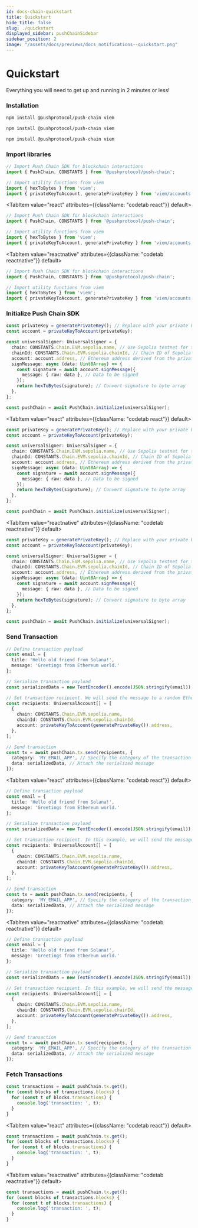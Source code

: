 ```yaml
---
id: docs-chain-quickstart
title: Quickstart
hide_title: false
slug: ./quickstart
displayed_sidebar: pushChainSidebar
sidebar_position: 2
image: "/assets/docs/previews/docs_notifications--quickstart.png"
---
```


# Quickstart

Everything you will need to get up and running in 2 minutes or less!

<head>
  <title>Quickstart | Push Chain | Push Documentation</title>
</head>


### Installation

<Tabs className="codetabs" groupId="code-examples">
  <TabItem value="js" attributes={{className: "codetab js"}} default>

```bash
npm install @pushprotocol/push-chain viem
```

  </TabItem>
  <TabItem value="react" attributes={{className: "codetab react"}} default>

```bash
npm install @pushprotocol/push-chain viem
```

  </TabItem>
  <TabItem value="reactnative" attributes={{className: "codetab reactnative"}} default>

```bash
npm install @pushprotocol/push-chain viem
```

  </TabItem>
</Tabs>

### Import libraries



<Tabs className="codetabs" groupId="code-examples">
  <TabItem value="js" attributes={{className: "codetab js"}} default>

```typescript
// Import Push Chain SDK for blockchain interactions
import { PushChain, CONSTANTS } from '@pushprotocol/push-chain';

// Import utility functions from viem
import { hexToBytes } from 'viem';
import { privateKeyToAccount, generatePrivateKey } from 'viem/accounts';
```

  </TabItem>

  <TabItem value="react" attributes={{className: "codetab react"}} default>

```typescript
// Import Push Chain SDK for blockchain interactions
import { PushChain, CONSTANTS } from '@pushprotocol/push-chain';

// Import utility functions from viem
import { hexToBytes } from 'viem';
import { privateKeyToAccount, generatePrivateKey } from 'viem/accounts';
```

  </TabItem>

  <TabItem value="reactnative" attributes={{className: "codetab reactnative"}} default>

```typescript
// Import Push Chain SDK for blockchain interactions
import { PushChain, CONSTANTS } from '@pushprotocol/push-chain';

// Import utility functions from viem
import { hexToBytes } from 'viem';
import { privateKeyToAccount, generatePrivateKey } from 'viem/accounts';
```

  </TabItem>
</Tabs>

### Initialize Push Chain SDK

<Tabs className="codetabs" groupId="code-examples">
  <TabItem value="js" attributes={{className: "codetab js"}} default>

```typescript
const privateKey = generatePrivateKey(); // Replace with your private key generation logic
const account = privateKeyToAccount(privateKey);

const universalSigner: UniversalSigner = {
  chain: CONSTANTS.Chain.EVM.sepolia.name, // Use Sepolia testnet for this example
  chainId: CONSTANTS.Chain.EVM.sepolia.chainId, // Chain ID of Sepolia
  account: account.address, // Ethereum address derived from the private key
  signMessage: async (data: Uint8Array) => {
    const signature = await account.signMessage({
      message: { raw: data }, // Data to be signed
    });
    return hexToBytes(signature); // Convert signature to byte array
  },
};

const pushChain = await PushChain.initialize(universalSigner);
```

  </TabItem>

  <TabItem value="react" attributes={{className: "codetab react"}} default>

```typescript
const privateKey = generatePrivateKey(); // Replace with your private key generation logic
const account = privateKeyToAccount(privateKey);

const universalSigner: UniversalSigner = {
  chain: CONSTANTS.Chain.EVM.sepolia.name, // Use Sepolia testnet for this example
  chainId: CONSTANTS.Chain.EVM.sepolia.chainId, // Chain ID of Sepolia
  account: account.address, // Ethereum address derived from the private key
  signMessage: async (data: Uint8Array) => {
    const signature = await account.signMessage({
      message: { raw: data }, // Data to be signed
    });
    return hexToBytes(signature); // Convert signature to byte array
  },
};

const pushChain = await PushChain.initialize(universalSigner);
```

  </TabItem>

  <TabItem value="reactnative" attributes={{className: "codetab reactnative"}} default>

```typescript
const privateKey = generatePrivateKey(); // Replace with your private key generation logic
const account = privateKeyToAccount(privateKey);

const universalSigner: UniversalSigner = {
  chain: CONSTANTS.Chain.EVM.sepolia.name, // Use Sepolia testnet for this example
  chainId: CONSTANTS.Chain.EVM.sepolia.chainId, // Chain ID of Sepolia
  account: account.address, // Ethereum address derived from the private key
  signMessage: async (data: Uint8Array) => {
    const signature = await account.signMessage({
      message: { raw: data }, // Data to be signed
    });
    return hexToBytes(signature); // Convert signature to byte array
  },
};

const pushChain = await PushChain.initialize(universalSigner);
```

  </TabItem>
</Tabs>

### Send Transaction

<Tabs className="codetabs" groupId="code-examples">
  <TabItem value="js" attributes={{className: "codetab js"}} default>

```typescript
// Define transaction payload
const email = {
  title: 'Hello old friend from Solana!',
  message: 'Greetings from Ethereum world.'
};

// Serialize transaction payload
const serializedData = new TextEncoder().encode(JSON.stringify(email));

// Set transaction recipient. We will send the message to a random Ethereum address on Sepolia
const recipients: UniversalAccount[] = [
  {
    chain: CONSTANTS.Chain.EVM.sepolia.name,
    chainId: CONSTANTS.Chain.EVM.sepolia.chainId,
    account: privateKeyToAccount(generatePrivateKey()).address,
  },
];

// Send transaction
const tx = await pushChain.tx.send(recipients, {
  category: 'MY_EMAIL_APP', // Specify the category of the transaction
  data: serializedData, // Attach the serialized message
});
```

  </TabItem>

  <TabItem value="react" attributes={{className: "codetab react"}} default>

```typescript
// Define transaction payload
const email = {
  title: 'Hello old friend from Solana!',
  message: 'Greetings from Ethereum world.'
};

// Serialize transaction payload
const serializedData = new TextEncoder().encode(JSON.stringify(email));

// Set transaction recipient. In this example, we will send the message to a random Ethereum address on Sepolia
const recipients: UniversalAccount[] = [
  {
    chain: CONSTANTS.Chain.EVM.sepolia.name,
    chainId: CONSTANTS.Chain.EVM.sepolia.chainId,
    account: privateKeyToAccount(generatePrivateKey()).address,
  },
];

// Send transaction
const tx = await pushChain.tx.send(recipients, {
  category: 'MY_EMAIL_APP', // Specify the category of the transaction
  data: serializedData, // Attach the serialized message
});
```

  </TabItem>

  <TabItem value="reactnative" attributes={{className: "codetab reactnative"}} default>

```typescript
// Define transaction payload
const email = {
  title: 'Hello old friend from Solana!',
  message: 'Greetings from Ethereum world.'
};

// Serialize transaction payload
const serializedData = new TextEncoder().encode(JSON.stringify(email));

// Set transaction recipient. In this example, we will send the message to a random Ethereum address on Sepolia
const recipients: UniversalAccount[] = [
  {
    chain: CONSTANTS.Chain.EVM.sepolia.name,
    chainId: CONSTANTS.Chain.EVM.sepolia.chainId,
    account: privateKeyToAccount(generatePrivateKey()).address,
  },
];

// Send transaction
const tx = await pushChain.tx.send(recipients, {
  category: 'MY_EMAIL_APP', // Specify the category of the transaction
  data: serializedData, // Attach the serialized message
});
```

  </TabItem>
</Tabs>

### Fetch Transactions

<Tabs className="codetabs" groupId="code-examples">
  <TabItem value="js" attributes={{className: "codetab js"}} default>

```typescript
const transactions = await pushChain.tx.get();
for (const blocks of transactions.blocks) {
  for (const t of blocks.transactions) {
    console.log('transaction: ', t);
  }
}
```

  </TabItem>

  <TabItem value="react" attributes={{className: "codetab react"}} default>

```typescript
const transactions = await pushChain.tx.get();
for (const blocks of transactions.blocks) {
  for (const t of blocks.transactions) {
    console.log('transaction: ', t);
  }
}
```

  </TabItem>

  <TabItem value="reactnative" attributes={{className: "codetab reactnative"}} default>

```typescript
const transactions = await pushChain.tx.get();
for (const blocks of transactions.blocks) {
  for (const t of blocks.transactions) {
    console.log('transaction: ', t);
  }
}
```

  </TabItem>
</Tabs>